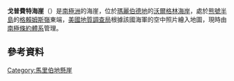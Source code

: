 {{coord|74|38|S|110|19|W|source:GNIS|display=title}}

'''戈普費特海崖'''（{{lang-en|Goepfert Bluff}}）是[[南極洲|南極洲]]的海崖，位於[[瑪麗伯德地|瑪麗伯德地]]的[[沃爾格林海岸|沃爾格林海岸]]，處於[[熊號半島|熊號半島]]的[[格賴姆斯嶺|格賴姆斯嶺]]東端，[[美國地質調查局|美國地質調查局]]根據該國海軍的空中照片繪入地圖，現時由[[南極條約體系|南極條約體系]]管理。

==參考資料==
{{cite gnis | type = antarid | id = 5791| name = Goepfert Bluff | accessdate = 2012-04-27}}

{{DEFAULTSORT:Goepfert Bluff}}
[[Category:馬里伯地懸崖|Category:馬里伯地懸崖]]


{{MarieByrdLand-geo-stub}}